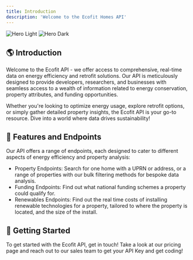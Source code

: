 ```yaml
---
title: Introduction
description: 'Welcome to the Ecofit Homes API'
---
```


<img
  className="block dark:hidden"
  src="/images/procode_branding.png"
  alt="Hero Light"
/>
<img
  className="hidden dark:block"
  src="/images/procode_branding.png"
  alt="Hero Dark"
/>

## 🌎 Introduction

Welcome to the Ecofit API - we offer access to comprehensive, real-time data on energy efficiency and retrofit solutions. Our API is meticulously designed to provide developers, researchers, and businesses with seamless access to a wealth of information related to energy conservation, property attributes, and funding opportunities.

Whether you're looking to optimize energy usage, explore retrofit options, or simply gather detailed property insights, the Ecofit API is your go-to resource. Dive into a world where data drives sustainability!


## 🚀 Features and Endpoints

Our API offers a range of endpoints, each designed to cater to different aspects of energy efficiency and property analysis:

- Property Endpoints: Search for one home with a UPRN or address, or a range of properties with our bulk filtering methods for bespoke data analysis.
- Funding Endpoints: Find out what national funding schemes a property could qualify for.
- Renewables Endpoints: Find out the real time costs of installing renewable technologies for a property, tailored to where the property is located, and the size of the install.

## 📘 Getting Started

To get started with the Ecofit API, get in touch! Take a look at our pricing page and reach out to our sales team to get your API Key and get coding!